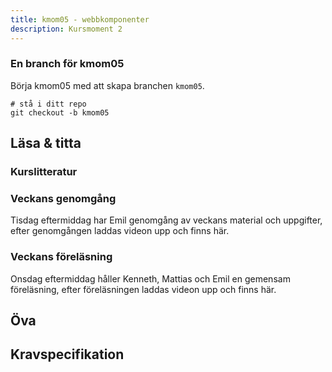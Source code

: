 ```yaml
---
title: kmom05 - webbkomponenter
description: Kursmoment 2
---
```


### En branch för kmom05

Börja kmom05 med att skapa branchen `kmom05`.

```shell
# stå i ditt repo
git checkout -b kmom05
```


## Läsa & titta

### Kurslitteratur



### Veckans genomgång

Tisdag eftermiddag har Emil genomgång av veckans material och uppgifter, efter genomgången laddas videon upp och finns här.



### Veckans föreläsning

Onsdag eftermiddag håller Kenneth, Mattias och Emil en gemensam föreläsning, efter föreläsningen laddas videon upp och finns här.



## Öva


## Kravspecifikation